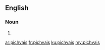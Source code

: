 ==English==

===Noun===
{{head|en|plural}}

# {{plural of|pichvai|lang=en}}

[[ar:pichvais]]
[[fr:pichvais]]
[[ku:pichvais]]
[[my:pichvais]]